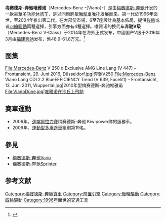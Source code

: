 {{Merge to|梅赛德斯-奔驰V级|time=2022-01-06T18:51:54+00:00}}
{{noteTA
|T=zh-cn:梅赛德斯-奔驰唯雅诺;zh-tw:梅賽德斯-賓士Viano;zh-hk:梅賽德斯-平治Viano;zh-sg:马赛地-宾士唯雅诺;
|G1=Motor
|1=zh-cn:梅赛德斯-奔驰;zh-tw:梅賽德斯-賓士;zh-hk:梅賽德斯-平治;zh-sg:马赛地-宾士;
|2=zh-hans:唯雅诺;zh-hant:Viano;
|3=zh-hans:唯托;zh-hant:Vito;
}}
{{Infobox automobile
| name             = 梅赛德斯-奔驰唯雅诺<br>Mercedes-Benz -{Viano}-
| image            = [[File:Mercedes_Benz_V-Klasse_(13666332274).jpg|250px]]
| manufacturer     = [[梅赛德斯-奔驰|梅赛德斯-奔驰]]
| production       = 2004–至今([[西班牙|西班牙]])<br/>2008–至今([[墨西哥|墨西哥]])<br/>2010–至今([[中国|中国]])
| class            = [[多功能休旅车|多功能休旅车]]，[[豪華汽車|豪華汽車]] 
| predecessor      = [[Mercedes-Benz_Vito|Mercedes-Benz V-Class]]
| body_style       = 五门[[廂型車|廂型車]]
| assembly = {{ESP}}[[維多利亞_(西班牙)|維多利亞]]<br>{{SPA}}[[阿爾科文達斯|阿爾科文達斯]]<br>{{ARG}}[[布宜諾斯艾利斯|布宜諾斯艾利斯]]<br>{{CHN}}[[福州市|福州市]] ([[福建戴姆勒|福建賓士]])
| engine           = 2.2 L [[Straight-4|L4]] Diesel<br>3.0 L [[V6|V6]] Diesel<br>3.7 L [[V6|V6]] Petrol<br>3.5 L [[V6|V6]] Petrol<br>4.3 L [[V6|V6]] Petrol<br>6.0 L [[V8|V8]] Petrol
| transmission     = 6-speed [[Manual_transmission|Manual]]<br>5-speed [[Automatic_transmission|TouchShift]]
| layout           = [[Front_engine,_rear-wheel-drive_layout|FR Layout]]<br>[[Front-engine,_four-wheel-drive_layout|F4 Layout]]
| wheelbase        = {{convert|3200|-|3430|mm|in|1|abbr=on}}
| length           = {{convert|4748|-|5223|mm|in|1|abbr=on}}
| width            = {{convert|1906|mm|in|1|abbr=on}}
| height           = {{convert|1875|mm|in|1|abbr=on}}
| weight           = {{convert|2040|-|2135|kg|abbr=on}}
| related          = [[奔馳V級|奔馳V級]] 
}}

'''梅赛德斯-奔驰唯雅诺'''（Mercedes-Benz -{Viano}-）是由[[梅赛德斯-奔驰|梅赛德斯-奔驰]]开发的一款豪華[[多功能休旅车|多功能休旅车]]，是以同廠輕型[[廂型車|廂型車]][[梅赛德斯-奔驰唯托|唯托]]发展而来。第一代於1996年面世，至2004年推出第二代。在大部份市場，6至7座設計為基本佈局，提供[[後輪驅動|後輪]]或者[[四輪驅動|四輪驅動]]兩種選擇，引擎方面亦有4種選擇。唯雅诺的换代车'''奔驰V级'''（Mercedes-Benz V-Class）于2014年在海外正式发布，中國国产V级于2016年3月由[[福建戴姆勒|福建奔驰]]发布，售48.9-61.8万元。<ref>{{Cite web |url=http://www.autohome.com.cn/news/201603/885995.html |title=售48.9-61.8万元 福建奔驰V级正式上市 |access-date=2016-07-26 |archive-date=2019-06-29 |archive-url=https://web.archive.org/web/20190629140025/https://www.autohome.com.cn/news/201603/885995.html |dead-url=no }}</ref>
== 图集 ==
<gallery>
File:Mercedes-Benz V 250 d Exclusive AMG Line Lang (V 447) – Frontansicht, 29. Juni 2016, Düsseldorf.jpg|奔驰V250
File:Mercedes-Benz Viano Lang CDI 2.2 BlueEFFICIENCY Trend (V 639, Facelift) – Frontansicht, 13. Juni 2011, Wuppertal.jpg|2010年型梅赛德斯-奔驰唯雅诺
File:VianoDüne.jpg|唯雅诺在沙丘上飛馳
</gallery>

==賽車運動==
* 2006年，[[達喀爾拉力賽|達喀爾拉力賽]]梅赛德斯-奔驰 Kiwipower隊的服務車。
* 2009年，{{tsl|en|Rallye Aicha des Gazelles|摩洛哥精英女子汽车拉力赛}}[[運動型多用途車|運動型多用途車]]組別第19名。

==參見==
*[[梅赛德斯-奔驰Vario|梅赛德斯-奔驰Vario]]
*[[梅赛德斯-奔驰Sprinter|梅赛德斯-奔驰Sprinter]]

== 参考文献 ==
{{Reflist|2}}


{{DEFAULTSORT:Viano}}
[[Category:梅賽德斯-奔馳貨車|Category:梅賽德斯-奔馳貨車]]
[[Category:前置引擎|Category:前置引擎]]
[[Category:後輪驅動|Category:後輪驅動]]
[[Category:四輪驅動|Category:四輪驅動]]
[[Category:1996年面世的交通工具|Category:1996年面世的交通工具]]